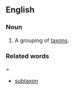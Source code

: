 ==English==

===Noun===
{{en-noun}}

# A grouping of [[taxon]]s. 

===Related words====
*[[subtaxon]]